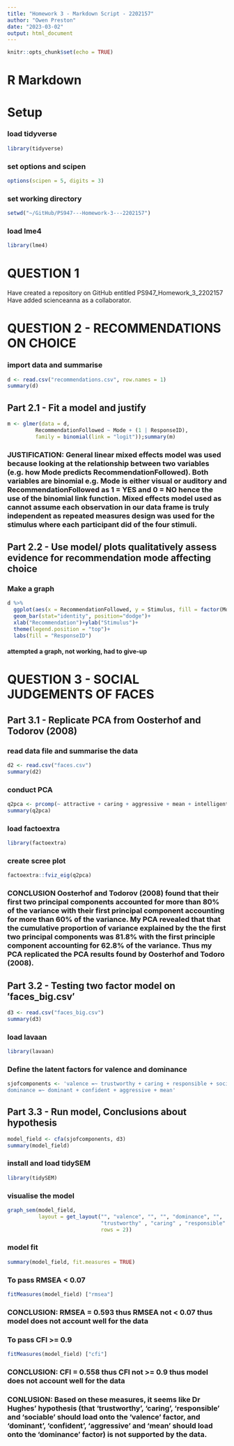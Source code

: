 ```yaml
---
title: "Homework 3 - Markdown Script - 2202157"
author: "Owen Preston"
date: "2023-03-02"
output: html_document
---
```


```r
knitr::opts_chunk$set(echo = TRUE)
```

# R Markdown

# Setup
### load tidyverse
```r
library(tidyverse)
```

### set options and scipen
```r
options(scipen = 5, digits = 3)
```

### set working directory
```r
setwd("~/GitHub/PS947---Homework-3---2202157")
```

### load lme4
```r
library(lme4)
```

# QUESTION 1
Have created a repository on GitHub entitled PS947_Homework_3_2202157
Have added scienceanna as a collaborator. 

# QUESTION 2 - RECOMMENDATIONS ON CHOICE

### import data and summarise
```r
d <- read.csv("recommendations.csv", row.names = 1) 
summary(d)
```

## Part 2.1 - Fit a model and justify
```r
m <- glmer(data = d,
         RecommendationFollowed ~ Mode + (1 | ResponseID),
         family = binomial(link = "logit"));summary(m)
```

### JUSTIFICATION: General linear mixed effects model was used because looking at the relationship between two variables (e.g. how Mode predicts RecommendationFollowed). Both variables are binomial e.g. Mode is either visual or auditory and RecommendationFollowed as 1 = YES and 0 = NO hence the use of the binomial link function. Mixed effects model used as cannot assume each observation in our data frame is truly independent as repeated measures design was used for the stimulus where each participant did of the four stimuli. 

## Part 2.2 - Use model/ plots qualitatively assess evidence for recommendation mode affecting choice
### Make a graph
```r
d %>%
  ggplot(aes(x = RecommendationFollowed, y = Stimulus, fill = factor(Mode))) +
  geom_bar(stat="identity", position="dodge")+
  xlab("Recommendation")+ylab("Stimulus")+
  theme(legend.position = "top")+
  labs(fill = "ResponseID")
```
#### attempted a graph, not working, had to give-up


# QUESTION 3 - SOCIAL JUDGEMENTS OF FACES
## Part 3.1 - Replicate PCA from Oosterhof and Todorov (2008)

### read data file and summarise the data
```r
d2 <- read.csv("faces.csv") 
summary(d2)
```

### conduct PCA
```r
q2pca <- prcomp(~ attractive + caring + aggressive + mean + intelligent + confident + emotionally.stable + trustworthy + responsible + sociable + weird + unhappy + dominant + threatening , d2, scale = TRUE)
summary(q2pca)
```

### load factoextra
```r
library(factoextra)
```

### create scree plot
```r
factoextra::fviz_eig(q2pca)
```

### CONCLUSION Oosterhof and Todorov (2008) found that their first two principal components accounted for more than 80% of the variance with their first principal component accounting for more than 60% of the variance. My PCA revealed that that the cumulative proportion of variance explained by the the first two principal components was 81.8% with the first principle component accounting for 62.8% of the variance. Thus my PCA replicated the PCA results found by Oosterhof and Todoro (2008).

## Part 3.2 - Testing two factor model on ′faces_big.csv′
```r
d3 <- read.csv("faces_big.csv") 
summary(d3)
```

### load lavaan
```r
library(lavaan)
```

### Define the latent factors for valence and dominance
```r
sjofcomponents <- 'valence =~ trustworthy + caring + responsible + sociable
dominance =~ dominant + confident + aggressive + mean'
```

## Part 3.3 - Run model, Conclusions about hypothesis
```r
model_field <- cfa(sjofcomponents, d3)
summary(model_field)
```

### install and load tidySEM
```r
library(tidySEM)
```

### visualise the model
```r
graph_sem(model_field,
          layout = get_layout("", "valence", "", "", "dominance", "",
                              "trustworthy" , "caring" , "responsible" , "sociable", "dominant" , "confident", "aggressive" , "mean",
                              rows = 2))
```

### model fit
```r
summary(model_field, fit.measures = TRUE)
```

### To pass RMSEA < 0.07
```r
fitMeasures(model_field) ["rmsea"]
```
### CONCLUSION: RMSEA = 0.593 thus RMSEA not < 0.07 thus model does not account well for the data

### To pass CFI >= 0.9
```r
fitMeasures(model_field) ["cfi"]
```
### CONCLUSION: CFI = 0.558 thus CFI not >= 0.9 thus model does not account well for the data

### CONLUSION: Based on these measures, it seems like Dr Hughes' hypothesis (that 'trustworthy', 'caring', 'responsible' and 'sociable' should load onto the 'valence' factor, and 'dominant', 'confident', 'aggressive' and 'mean' should load onto the 'dominance' factor) is not supported by the data.